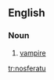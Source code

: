 {{also|Nosferatu}}
==English==
{{wikipedia|Nosferatu (word)}}

===Noun===
{{en-noun|nosferatu}}
# [[vampire]]

[[tr:nosferatu]]